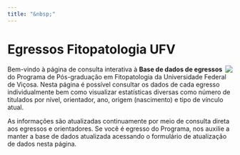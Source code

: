 ---
title: "&nbsp;"
---

# Egressos Fitopatologia UFV

![](dfp.jpg){style="float: right"}

Bem-vindo à página de consulta interativa à **Base de dados de egressos** do Programa de Pós-graduação em Fitopatologia da Universidade Federal de Viçosa. Nesta página é possível consultar os dados de cada egresso individualmente bem como visualizar estatísticas diversas como número de titulados por nível, orientador, ano, origem (nascimento) e tipo de vínculo atual.

As informações são atualizadas continuamente por meio de consulta direta aos egressos e orientadores. Se você é egresso do Programa, nos auxilie a manter a base de dados atualizada acessando o formulário de atualização de dados nesta página.
